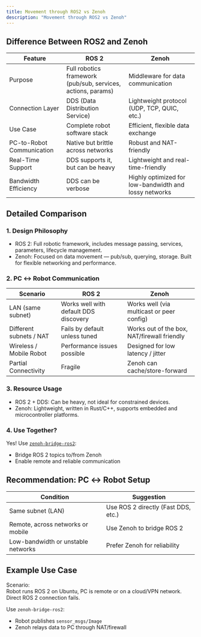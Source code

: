 ```yaml
---
title: Movement through ROS2 vs Zenoh
description: "Movement through ROS2 vs Zenoh"
---
```


## Difference Between ROS2 and Zenoh

| Feature                      | ROS 2                                                       | Zenoh                                                    |
|-----------------------------|-------------------------------------------------------------|-----------------------------------------------------------|
| Purpose                     | Full robotics framework (pub/sub, services, actions, params)| Middleware for data communication                         |
| Connection Layer            | DDS (Data Distribution Service)                             | Lightweight protocol (UDP, TCP, QUIC, etc.)               |
| Use Case                    | Complete robot software stack                               | Efficient, flexible data exchange                         |
| PC-to-Robot Communication   | Native but brittle across networks                          | Robust and NAT-friendly                                   |
| Real-Time Support           | DDS supports it, but can be heavy                           | Lightweight and real-time-friendly                        |
| Bandwidth Efficiency        | DDS can be verbose                                          | Highly optimized for low-bandwidth and lossy networks     |

## Detailed Comparison

### 1. Design Philosophy

- ROS 2: Full robotic framework, includes message passing, services, parameters, lifecycle management.
- Zenoh: Focused on data movement — pub/sub, querying, storage. Built for flexible networking and performance.

### 2. PC ↔ Robot Communication

| Scenario                        | ROS 2                                                       | Zenoh                                                   |
|---------------------------------|-------------------------------------------------------------|----------------------------------------------------------|
| LAN (same subnet)               | Works well with default DDS discovery                       | Works well (via multicast or peer config)                |
| Different subnets / NAT         | Fails by default unless tuned                               | Works out of the box, NAT/firewall friendly              |
| Wireless / Mobile Robot         | Performance issues possible                                 | Designed for low latency / jitter                        |
| Partial Connectivity            | Fragile                                                     | Zenoh can cache/store-forward                            |

### 3. Resource Usage

- ROS 2 + DDS: Can be heavy, not ideal for constrained devices.
- Zenoh: Lightweight, written in Rust/C++, supports embedded and microcontroller platforms.

### 4. Use Together?

Yes! Use [`zenoh-bridge-ros2`](https://github.com/eclipse-zenoh/zenoh-bridge-ros2):

- Bridge ROS 2 topics to/from Zenoh
- Enable remote and reliable communication

## Recommendation: PC ↔ Robot Setup

| Condition                               | Suggestion                                |
|----------------------------------------|-------------------------------------------|
| Same subnet (LAN)                      | Use ROS 2 directly (Fast DDS, etc.)       |
| Remote, across networks or mobile      | Use Zenoh to bridge ROS 2                 |
| Low-bandwidth or unstable networks     | Prefer Zenoh for reliability              |

## Example Use Case

Scenario:  
Robot runs ROS 2 on Ubuntu, PC is remote or on a cloud/VPN network. Direct ROS 2 connection fails.

Use `zenoh-bridge-ros2`:
- Robot publishes `sensor_msgs/Image`
- Zenoh relays data to PC through NAT/firewall
